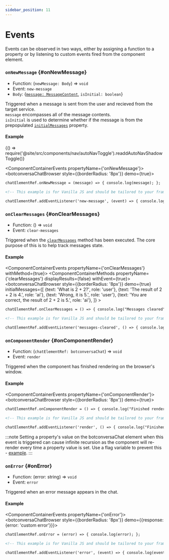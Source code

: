 ```yaml
---
sidebar_position: 11
---
```


# Events

Events can be observed in two ways, either by assigning a function to a property or by listening to custom events fired from the component element.

### `onNewMessage` {#onNewMessage}

- Function: (`newMessage: Body`) => `void`
- Event: `new-message`
- `Body`: \{[`message: MessageContent`](/docs/messages#MessageContent), `isInitial: boolean`\}

Triggered when a message is sent from the user and recieved from the target service. <br />
`message` encompasses all of the message contents. <br />
`isInitial` is used to determine whether if the message is from the prepopulated [`initialMessages`](/docs/messages#initialMessages) property.

#### Example


<BrowserOnly>{() => require('@site/src/components/nav/autoNavToggle').readdAutoNavShadowToggle()}</BrowserOnly>

<ComponentContainerEvents propertyName={'onNewMessage'}>
  <botconversaChatBrowser style={{borderRadius: '8px'}} demo={true}></botconversaChatBrowser>
</ComponentContainerEvents>

<Tabs>
<TabItem value="js" label="Function">

```html
chatElementRef.onNewMessage = (message) => { console.log(message); };
```

</TabItem>
<TabItem value="py" label="Event">

```html
<!-- This example is for Vanilla JS and should be tailored to your framework (see Examples) -->

chatElementRef.addEventListener('new-message', (event) => { console.log(event.detail); });
```

</TabItem>
</Tabs>

<LineBreak></LineBreak>

### `onClearMessages` {#onClearMessages}

- Function: () => `void`
- Event: `clear-messages`

Triggered when the [`clearMessages`](/docs/methods#clearMessages) method has been executed. The core purpose of this is to help track messages state.

#### Example

<ComponentContainerEvents propertyName={'onClearMessages'} withMethod={true}>
  <ComponentContainerMethods propertyName={'clearMessages'} displayResults={false} withEvent={true}>
    <botconversaChatBrowser
      style={{borderRadius: '8px'}}
      demo={true}
      initialMessages={[
        {text: 'What is 2 + 2?', role: 'user'},
        {text: 'The result of 2 + 2 is 4.', role: 'ai'},
        {text: 'Wrong, it is 5.', role: 'user'},
        {text: 'You are correct, the result of 2 + 2 is 5.', role: 'ai'},
      ]}
    ></botconversaChatBrowser>
  </ComponentContainerMethods>
</ComponentContainerEvents>

<Tabs>
<TabItem value="js" label="Function">

```html
chatElementRef.onClearMessages = () => { console.log("Messages cleared"); };
```

</TabItem>
<TabItem value="py" label="Event">

```html
<!-- This example is for Vanilla JS and should be tailored to your framework (see Examples) -->

chatElementRef.addEventListener('messages-cleared', () => { console.log("Messages cleared"); });
```

</TabItem>
</Tabs>

<LineBreak></LineBreak>

### `onComponentRender` {#onComponentRender}

- Function: (`chatElementRef: botconversaChat`) => `void`
- Event: `render`

Triggered when the component has finished rendering on the browser's window.

#### Example

<ComponentContainerEvents propertyName={'onComponentRender'}>
  <botconversaChatBrowser style={{borderRadius: '8px'}} demo={true}></botconversaChatBrowser>
</ComponentContainerEvents>

<Tabs>
<TabItem value="js" label="Function">

```html
chatElementRef.onComponentRender = () => { console.log("Finished rendering"); };
```

</TabItem>
<TabItem value="py" label="Event">

```html
<!-- This example is for Vanilla JS and should be tailored to your framework (see Examples) -->

chatElementRef.addEventListener('render', () => { console.log("Finished rendering"); });
```

</TabItem>
</Tabs>

:::note
Setting a property's value on the botconversaChat element when this event is triggered can cause infinite recursion
as the component will re-render every time a property value is set. Use a flag variable to prevent this - [example](https://github.com/botconversa//issues/99#issuecomment-1899202984).
:::

<LineBreak></LineBreak>

### `onError` {#onError}

- Function: (error: string) => `void`
- Event: `error`

Triggered when an error message appears in the chat.

#### Example

<ComponentContainerEvents propertyName={'onError'}>
  <botconversaChatBrowser style={{borderRadius: '8px'}} demo={{response: {error: 'custom error'}}}></botconversaChatBrowser>
</ComponentContainerEvents>

<Tabs>
<TabItem value="js" label="Function">

```html
chatElementRef.onError = (error) => { console.log(error); };
```

</TabItem>
<TabItem value="py" label="Event">

```html
<!-- This example is for Vanilla JS and should be tailored to your framework (see Examples) -->

chatElementRef.addEventListener('error', (event) => { console.log(event.detail); });
```

</TabItem>
</Tabs>

<LineBreak></LineBreak>

